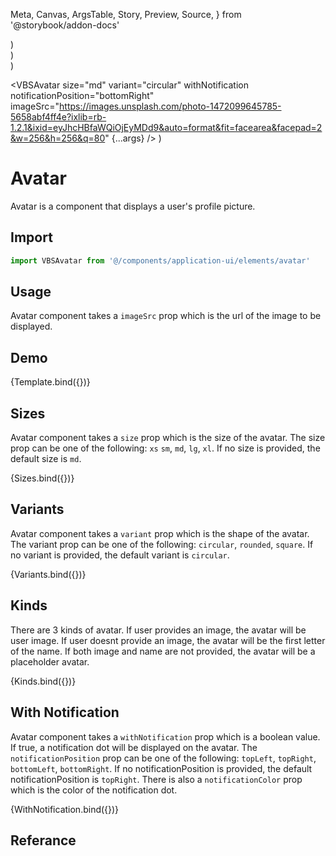   Meta,
  Canvas,
  ArgsTable,
  Story,
  Preview,
  Source,
} from '@storybook/addon-docs'

<Meta title="Application UI/Elements/Avatar" component={VBSAvatar} />


  <div style={{ display: 'flex', gap: '1rem' }}>
    <VBSAvatar
      size="xs"
      imageSrc="https://images.unsplash.com/photo-1472099645785-5658abf4ff4e?ixlib=rb-1.2.1&ixid=eyJhcHBfaWQiOjEyMDd9&auto=format&fit=facearea&facepad=2&w=256&h=256&q=80"
      {...args}
    />
    <VBSAvatar
      size="sm"
      imageSrc="https://images.unsplash.com/photo-1472099645785-5658abf4ff4e?ixlib=rb-1.2.1&ixid=eyJhcHBfaWQiOjEyMDd9&auto=format&fit=facearea&facepad=2&w=256&h=256&q=80"
      {...args}
    />
    <VBSAvatar
      size="md"
      imageSrc="https://images.unsplash.com/photo-1472099645785-5658abf4ff4e?ixlib=rb-1.2.1&ixid=eyJhcHBfaWQiOjEyMDd9&auto=format&fit=facearea&facepad=2&w=256&h=256&q=80"
      {...args}
    />
    <VBSAvatar
      size="lg"
      imageSrc="https://images.unsplash.com/photo-1472099645785-5658abf4ff4e?ixlib=rb-1.2.1&ixid=eyJhcHBfaWQiOjEyMDd9&auto=format&fit=facearea&facepad=2&w=256&h=256&q=80"
      {...args}
    />
    <VBSAvatar
      size="xl"
      imageSrc="https://images.unsplash.com/photo-1472099645785-5658abf4ff4e?ixlib=rb-1.2.1&ixid=eyJhcHBfaWQiOjEyMDd9&auto=format&fit=facearea&facepad=2&w=256&h=256&q=80"
      {...args}
    />
  </div>
)

  <div style={{ display: 'flex', gap: '1rem' }}>
    <VBSAvatar
      size="md"
      variant="circular"
      imageSrc="https://images.unsplash.com/photo-1472099645785-5658abf4ff4e?ixlib=rb-1.2.1&ixid=eyJhcHBfaWQiOjEyMDd9&auto=format&fit=facearea&facepad=2&w=256&h=256&q=80"
      {...args}
    />
    <VBSAvatar
      size="md"
      variant="rounded"
      imageSrc="https://images.unsplash.com/photo-1472099645785-5658abf4ff4e?ixlib=rb-1.2.1&ixid=eyJhcHBfaWQiOjEyMDd9&auto=format&fit=facearea&facepad=2&w=256&h=256&q=80"
      {...args}
    />
    <VBSAvatar
      size="md"
      variant="square"
      imageSrc="https://images.unsplash.com/photo-1472099645785-5658abf4ff4e?ixlib=rb-1.2.1&ixid=eyJhcHBfaWQiOjEyMDd9&auto=format&fit=facearea&facepad=2&w=256&h=256&q=80"
      {...args}
    />
  </div>
)

  <div style={{ display: 'flex', gap: '1rem' }}>
    <VBSAvatar
      size="md"
      kind="default"
      imageSrc="https://images.unsplash.com/photo-1472099645785-5658abf4ff4e?ixlib=rb-1.2.1&ixid=eyJhcHBfaWQiOjEyMDd9&auto=format&fit=facearea&facepad=2&w=256&h=256&q=80"
      {...args}
    />
    <VBSAvatar size="md" personName="John Doe" {...args} />
    <VBSAvatar size="md" {...args} />
  </div>
)

  <VBSAvatar
    size="md"
    variant="circular"
    withNotification
    notificationPosition="bottomRight"
    imageSrc="https://images.unsplash.com/photo-1472099645785-5658abf4ff4e?ixlib=rb-1.2.1&ixid=eyJhcHBfaWQiOjEyMDd9&auto=format&fit=facearea&facepad=2&w=256&h=256&q=80"
    {...args}
  />
)

# Avatar

Avatar is a component that displays a user's profile picture.

## Import

```js
import VBSAvatar from '@/components/application-ui/elements/avatar'
```

## Usage

Avatar component takes a `imageSrc` prop which is the url of the image to be displayed.

## Demo

<Canvas>
  <Story
    name="Default"
    args={{
      imageSrc:
        'https://images.unsplash.com/photo-1472099645785-5658abf4ff4e?ixlib=rb-1.2.1&ixid=eyJhcHBfaWQiOjEyMDd9&auto=format&fit=facearea&facepad=2&w=256&h=256&q=80',
    }}
  >
    {Template.bind({})}
  </Story>
</Canvas>

## Sizes

Avatar component takes a `size` prop which is the size of the avatar. The size prop can be one of the following: `xs` `sm`, `md`, `lg`, `xl`. If no size is provided, the default size is `md`.

<Canvas>
  <Story name="Sizes">{Sizes.bind({})}</Story>
</Canvas>

## Variants

Avatar component takes a `variant` prop which is the shape of the avatar. The variant prop can be one of the following: `circular`, `rounded`, `square`. If no variant is provided, the default variant is `circular`.

<Canvas>
  <Story name="Variants">{Variants.bind({})}</Story>
</Canvas>

## Kinds

There are 3 kinds of avatar. If user provides an image, the avatar will be user image. If user doesnt provide an image, the avatar will be the first letter of the name. If both image and name are not provided, the avatar will be a placeholder avatar.

<Canvas>
  <Story name="Kinds">{Kinds.bind({})}</Story>
</Canvas>

## With Notification

Avatar component takes a `withNotification` prop which is a boolean value. If true, a notification dot will be displayed on the avatar. The `notificationPosition` prop can be one of the following: `topLeft`, `topRight`, `bottomLeft`, `bottomRight`. If no notificationPosition is provided, the default notificationPosition is `topRight`. There is also a `notificationColor` prop which is the color of the notification dot.

<Canvas>
  <Story name="With Notification">{WithNotification.bind({})}</Story>
</Canvas>

## Referance

<ArgsTable of={VBSAvatar} />
